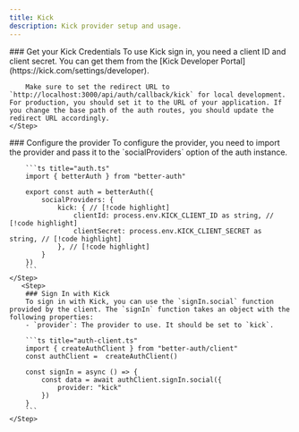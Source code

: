 ```yaml
---
title: Kick
description: Kick provider setup and usage.
---
```


<Steps>
    <Step> 
        ### Get your Kick Credentials
        To use Kick sign in, you need a client ID and client secret. You can get them from the [Kick Developer Portal](https://kick.com/settings/developer).

        Make sure to set the redirect URL to `http://localhost:3000/api/auth/callback/kick` for local development. For production, you should set it to the URL of your application. If you change the base path of the auth routes, you should update the redirect URL accordingly.
    </Step>

  <Step>
        ### Configure the provider
        To configure the provider, you need to import the provider and pass it to the `socialProviders` option of the auth instance.

        ```ts title="auth.ts"  
        import { betterAuth } from "better-auth"
        
        export const auth = betterAuth({
            socialProviders: {
                kick: { // [!code highlight]
                    clientId: process.env.KICK_CLIENT_ID as string, // [!code highlight]
                    clientSecret: process.env.KICK_CLIENT_SECRET as string, // [!code highlight]
                }, // [!code highlight]
            }
        })
        ```
    </Step>
       <Step>
        ### Sign In with Kick
        To sign in with Kick, you can use the `signIn.social` function provided by the client. The `signIn` function takes an object with the following properties:
        - `provider`: The provider to use. It should be set to `kick`.

        ```ts title="auth-client.ts"  
        import { createAuthClient } from "better-auth/client"
        const authClient =  createAuthClient()
        
        const signIn = async () => {
            const data = await authClient.signIn.social({
                provider: "kick"
            })
        }
        ```
    </Step>
</Steps>
